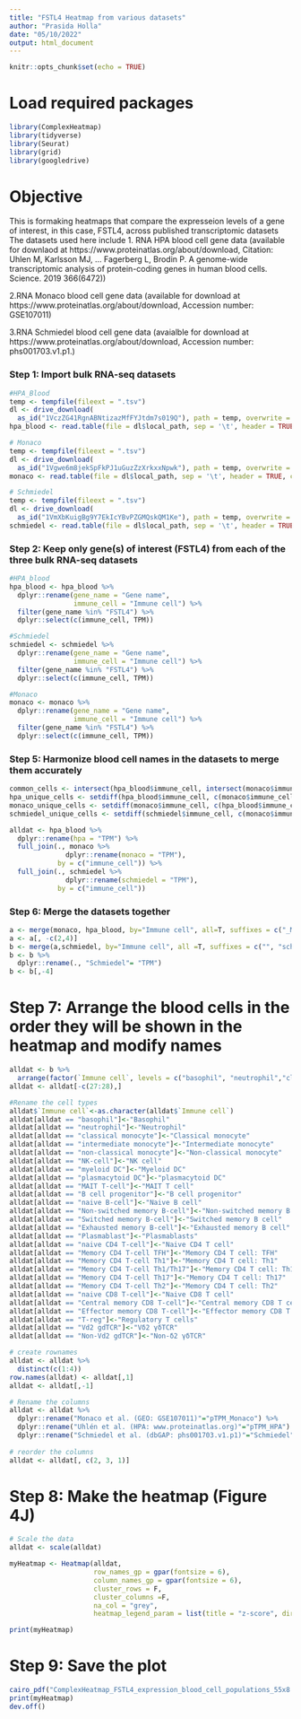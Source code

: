 ```yaml
---
title: "FSTL4 Heatmap from various datasets"
author: "Prasida Holla"
date: "05/10/2022"
output: html_document
---
```


```r
knitr::opts_chunk$set(echo = TRUE)
```

# Load required packages 

```r
library(ComplexHeatmap)
library(tidyverse)
library(Seurat) 
library(grid)
library(googledrive)
```

# Objective
This is formaking heatmaps that compare the expresseion levels of a gene of interest, in this case, FSTL4, across published transcriptomic datasets
The datasets used here include
1. RNA HPA blood cell gene data (available for downlaod at https://www.proteinatlas.org/about/download, Citation:  Uhlen M, Karlsson MJ, … Fagerberg L, Brodin P. A genome-wide transcriptomic analysis of protein-coding genes in human blood cells. Science. 2019 366(6472)) 

2.RNA Monaco blood cell gene data (available for download at https://www.proteinatlas.org/about/download, Accession number: GSE107011)

3.RNA Schmiedel blood cell gene data (avaialble for download at https://www.proteinatlas.org/about/download, Accession number:  phs001703.v1.p1.)

### Step 1: Import bulk RNA-seq datasets

```r
#HPA_Blood
temp <- tempfile(fileext = ".tsv")
dl <- drive_download(
  as_id("1VczZG41RgnABNtizazMfFYJtdm7s019Q"), path = temp, overwrite = TRUE)
hpa_blood <- read.table(file = dl$local_path, sep = '\t', header = TRUE, check.names = F)

# Monaco
temp <- tempfile(fileext = ".tsv")
dl <- drive_download(
  as_id("1Vgwe6m8jekSpFkPJ1uGuzZzXrkxxNpwk"), path = temp, overwrite = TRUE)
monaco <- read.table(file = dl$local_path, sep = '\t', header = TRUE, check.names = F)

# Schmiedel
temp <- tempfile(fileext = ".tsv")
dl <- drive_download(
  as_id("1VmXbKuigBg9Y7EkIcYBvPZGMQskQM1Ke"), path = temp, overwrite = TRUE)
schmiedel <- read.table(file = dl$local_path, sep = '\t', header = TRUE, check.names = F)
```

### Step 2: Keep only gene(s) of interest (FSTL4) from each of the three bulk RNA-seq datasets

```r
#HPA_blood
hpa_blood <- hpa_blood %>% 
  dplyr::rename(gene_name = "Gene name",
                immune_cell = "Immune cell") %>%
  filter(gene_name %in% "FSTL4") %>%
  dplyr::select(c(immune_cell, TPM))

#Schmiedel
schmiedel <- schmiedel %>% 
  dplyr::rename(gene_name = "Gene name",
                immune_cell = "Immune cell") %>%
  filter(gene_name %in% "FSTL4") %>%
  dplyr::select(c(immune_cell, TPM))

#Monaco
monaco <- monaco %>% 
  dplyr::rename(gene_name = "Gene name",
                immune_cell = "Immune cell") %>%
  filter(gene_name %in% "FSTL4") %>%
  dplyr::select(c(immune_cell, TPM))
```

### Step 5: Harmonize blood cell names in the datasets to merge them accurately

```r
common_cells <- intersect(hpa_blood$immune_cell, intersect(monaco$immune_cell, schmiedel$immune_cell))
hpa_unique_cells <- setdiff(hpa_blood$immune_cell, c(monaco$immune_cell, schmiedel$immune_cell))
monaco_unique_cells <- setdiff(monaco$immune_cell, c(hpa_blood$immune_cell, schmiedel$immune_cell))
schmiedel_unique_cells <- setdiff(schmiedel$immune_cell, c(monaco$immune_cell, hpa_blood$immune_cell))

alldat <- hpa_blood %>%
  dplyr::rename(hpa = "TPM") %>%
  full_join(., monaco %>%
              dplyr::rename(monaco = "TPM"),
            by = c("immune_cell")) %>%
  full_join(., schmiedel %>%
              dplyr::rename(schmiedel = "TPM"),
            by = c("immune_cell"))
```

### Step 6: Merge the datasets together

```r
a <- merge(monaco, hpa_blood, by="Immune cell", all=T, suffixes = c("_Monaco", "_HPA"))
a <- a[, -c(2,4)]
b <- merge(a,schmiedel, by="Immune cell", all =T, suffixes = c("", "schmiedel"))
b <- b %>%
  dplyr::rename(., "Schmiedel"= "TPM")
b <- b[,-4]
```

# Step 7: Arrange the blood cells in the order they will be shown in the heatmap and modify names

```r
alldat <- b %>%
  arrange(factor(`Immune cell`, levels = c("basophil", "neutrophil","classical monocyte","intermediate monocyte",  "non-classical monocyte", "NK-cell", "myeloid DC", "plasmacytoid DC", "MAIT T-cell", "B cell progenitor", "naive B-cell", "Non-switched memory B-cell", "Switched memory B-cell", "Exhausted memory B-cell", "Plasmablast", "naive CD4 T-cell", "Memory CD4 T-cell TFH", "Memory CD4 T-cell Th1", "Memory CD4 T-cell Th1/Th17", "Memory CD4 T-cell Th17", "Memory CD4 T-cell Th2", "naive CD8 T-cell", "Central memory CD8 T-cell", "Effector memory CD8 T-cell", "T-reg", "Vd2 gdTCR", "Non-Vd2 gdTCR")))
alldat <- alldat[-c(27:28),]

#Rename the cell types
alldat$`Immune cell`<-as.character(alldat$`Immune cell`)
alldat[alldat == "basophil"]<-"Basophil"
alldat[alldat == "neutrophil"]<-"Neutrophil"
alldat[alldat == "classical monocyte"]<-"Classical monocyte"
alldat[alldat == "intermediate monocyte"]<-"Intermediate monocyte"
alldat[alldat == "non-classical monocyte"]<-"Non-classical monocyte"
alldat[alldat == "NK-cell"]<-"NK cell"
alldat[alldat == "myeloid DC"]<-"Myeloid DC"
alldat[alldat == "plasmacytoid DC"]<-"plasmacytoid DC"
alldat[alldat == "MAIT T-cell"]<-"MAIT T cell"
alldat[alldat == "B cell progenitor"]<-"B cell progenitor"
alldat[alldat == "naive B-cell"]<-"Naive B cell"
alldat[alldat == "Non-switched memory B-cell"]<-"Non-switched memory B cel"
alldat[alldat == "Switched memory B-cell"]<-"Switched memory B cell"
alldat[alldat == "Exhausted memory B-cell"]<-"Exhausted memory B cell"
alldat[alldat == "Plasmablast"]<-"Plasmablasts"
alldat[alldat == "naive CD4 T-cell"]<-"Naive CD4 T cell"
alldat[alldat == "Memory CD4 T-cell TFH"]<-"Memory CD4 T cell: TFH"
alldat[alldat == "Memory CD4 T-cell Th1"]<-"Memory CD4 T cell: Th1"
alldat[alldat == "Memory CD4 T-cell Th1/Th17"]<-"Memory CD4 T cell: Th1/Th17"
alldat[alldat == "Memory CD4 T-cell Th17"]<-"Memory CD4 T cell: Th17"
alldat[alldat == "Memory CD4 T-cell Th2"]<-"Memory CD4 T cell: Th2"
alldat[alldat == "naive CD8 T-cell"]<-"Naive CD8 T cell"
alldat[alldat == "Central memory CD8 T-cell"]<-"Central memory CD8 T cell"
alldat[alldat == "Effector memory CD8 T-cell"]<-"Effector memory CD8 T cell"
alldat[alldat == "T-reg"]<-"Regulatory T cells"
alldat[alldat == "Vd2 gdTCR"]<-"Vδ2 γδTCR"
alldat[alldat == "Non-Vd2 gdTCR"]<-"Non-δ2 γδTCR"

# create rownames 
alldat <- alldat %>%
  distinct(c(1:4))
row.names(alldat) <- alldat[,1]
alldat <- alldat[,-1]

# Rename the columns
alldat <- alldat %>%
  dplyr::rename("Monaco et al. (GEO: GSE107011)"="pTPM_Monaco") %>%
  dplyr::rename("Uhlén et al. (HPA: www.proteinatlas.org)"="pTPM_HPA") %>%
  dplyr::rename("Schmiedel et al. (dbGAP: phs001703.v1.p1)"="Schmiedel")
  
# reorder the columns
alldat <- alldat[, c(2, 3, 1)]
```

# Step 8: Make the heatmap (Figure 4J)

```r
# Scale the data
alldat <- scale(alldat)

myHeatmap <- Heatmap(alldat,
                     row_names_gp = gpar(fontsize = 6),
                     column_names_gp = gpar(fontsize = 6),
                     cluster_rows = F,
                     cluster_columns =F,
                     na_col = "grey",
                     heatmap_legend_param = list(title = "z-score", direction = "horizontal", title_position = "topcenter"))

print(myHeatmap)
```

# Step 9: Save the plot

```r
cairo_pdf("ComplexHeatmap_FSTL4_expression_blood_cell_populations_55x8.pdf", width = 5.5, height =8)
print(myHeatmap)
dev.off()
```


